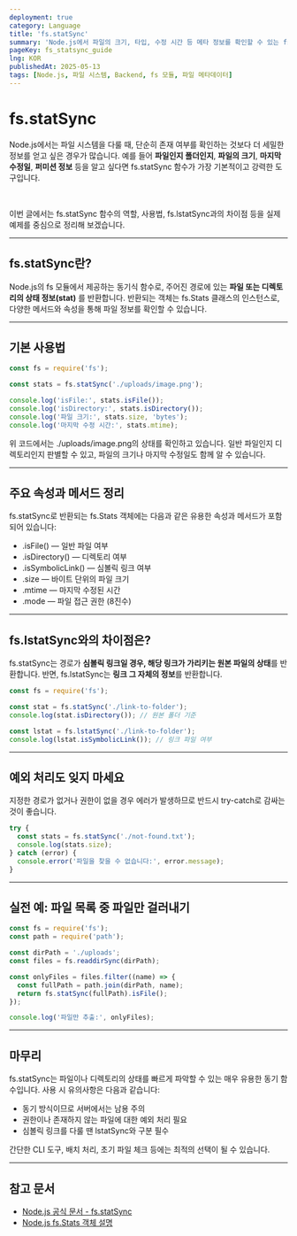 ```yaml
---
deployment: true  
category: Language
title: 'fs.statSync'  
summary: 'Node.js에서 파일의 크기, 타입, 수정 시간 등 메타 정보를 확인할 수 있는 fs.statSync 함수의 사용법과 활용법을 알아봅니다.'  
pageKey: fs_statsync_guide  
lng: KOR  
publishedAt: 2025-05-13  
tags: [Node.js, 파일 시스템, Backend, fs 모듈, 파일 메타데이터]
---
```


# fs.statSync

Node.js에서는 파일 시스템을 다룰 때, 단순히 존재 여부를 확인하는 것보다 더 세밀한 정보를 얻고 싶은 경우가 많습니다. 예를 들어 **파일인지 폴더인지**, **파일의 크기**, **마지막 수정일**, **퍼미션 정보** 등을 알고 싶다면 <codeline>fs.statSync</codeline> 함수가 가장 기본적이고 강력한 도구입니다.

<br />

이번 글에서는 <codeline>fs.statSync</codeline> 함수의 역할, 사용법, <codeline>fs.lstatSync</codeline>과의 차이점 등을 실제 예제를 중심으로 정리해 보겠습니다.

---

## fs.statSync란?

Node.js의 <codeline>fs</codeline> 모듈에서 제공하는 동기식 함수로, 주어진 경로에 있는 **파일 또는 디렉토리의 상태 정보(stat)** 를 반환합니다. 반환되는 객체는 <codeline>fs.Stats</codeline> 클래스의 인스턴스로, 다양한 메서드와 속성을 통해 파일 정보를 확인할 수 있습니다.

---

## 기본 사용법

```javascript title="fs-statSync" showLineNumbers
const fs = require('fs');

const stats = fs.statSync('./uploads/image.png');

console.log('isFile:', stats.isFile());
console.log('isDirectory:', stats.isDirectory());
console.log('파일 크기:', stats.size, 'bytes');
console.log('마지막 수정 시간:', stats.mtime);
```

위 코드에서는 <codeline>./uploads/image.png</codeline>의 상태를 확인하고 있습니다. 일반 파일인지 디렉토리인지 판별할 수 있고, 파일의 크기나 마지막 수정일도 함께 알 수 있습니다.

---

## 주요 속성과 메서드 정리

fs.statSync로 반환되는 <codeline>fs.Stats</codeline> 객체에는 다음과 같은 유용한 속성과 메서드가 포함되어 있습니다:

- <codeline>.isFile()</codeline> — 일반 파일 여부
- <codeline>.isDirectory()</codeline> — 디렉토리 여부
- <codeline>.isSymbolicLink()</codeline> — 심볼릭 링크 여부
- <codeline>.size</codeline> — 바이트 단위의 파일 크기
- <codeline>.mtime</codeline> — 마지막 수정된 시간
- <codeline>.mode</codeline> — 파일 접근 권한 (8진수)

---

## fs.lstatSync와의 차이점은?

 <codeline>fs.statSync</codeline>는 경로가 **심볼릭 링크일 경우, 해당 링크가 가리키는 원본 파일의 상태**를 반환합니다. 반면, <codeline>fs.lstatSync</codeline>는 **링크 그 자체의 정보**를 반환합니다.

```javascript title="fs-statSync" showLineNumbers
const fs = require('fs');

const stat = fs.statSync('./link-to-folder');
console.log(stat.isDirectory()); // 원본 폴더 기준

const lstat = fs.lstatSync('./link-to-folder');
console.log(lstat.isSymbolicLink()); // 링크 파일 여부
```

---

## 예외 처리도 잊지 마세요

지정한 경로가 없거나 권한이 없을 경우 에러가 발생하므로 반드시 try-catch로 감싸는 것이 좋습니다.

```javascript title="fs-statSync" showLineNumbers
try {
  const stats = fs.statSync('./not-found.txt');
  console.log(stats.size);
} catch (error) {
  console.error('파일을 찾을 수 없습니다:', error.message);
}
```

---

## 실전 예: 파일 목록 중 파일만 걸러내기

```javascript title="fs-statSync" showLineNumbers
const fs = require('fs');
const path = require('path');

const dirPath = './uploads';
const files = fs.readdirSync(dirPath);

const onlyFiles = files.filter((name) => {
  const fullPath = path.join(dirPath, name);
  return fs.statSync(fullPath).isFile();
});

console.log('파일만 추출:', onlyFiles);
```

---

## 마무리

<codeline>fs.statSync</codeline>는 파일이나 디렉토리의 상태를 빠르게 파악할 수 있는 매우 유용한 동기 함수입니다. 사용 시 유의사항은 다음과 같습니다:

- 동기 방식이므로 서버에서는 남용 주의
- 권한이나 존재하지 않는 파일에 대한 예외 처리 필요
- 심볼릭 링크를 다룰 땐 <codeline>lstatSync</codeline>와 구분 필수

간단한 CLI 도구, 배치 처리, 초기 파일 체크 등에는 최적의 선택이 될 수 있습니다.

---

## 참고 문서

- [Node.js 공식 문서 - fs.statSync](https://nodejs.org/api/fs.html#fs_fs_statsync_path_options)
- [Node.js fs.Stats 객체 설명](https://nodejs.org/api/fs.html#class-fsstats)

